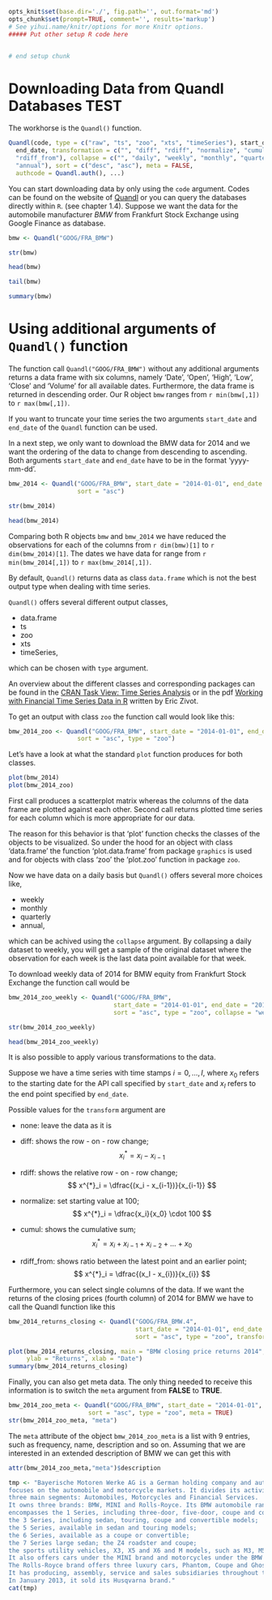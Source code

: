```r
opts_knit$set(base.dir='./', fig.path='', out.format='md')
opts_chunk$set(prompt=TRUE, comment='', results='markup')
# See yihui.name/knitr/options for more Knitr options.
##### Put other setup R code here


# end setup chunk
```

# Downloading Data from Quandl Databases TEST

The workhorse is the `Quandl()` function.
```r
Quandl(code, type = c("raw", "ts", "zoo", "xts", "timeSeries"), start_date,
  end_date, transformation = c("", "diff", "rdiff", "normalize", "cumul",
  "rdiff_from"), collapse = c("", "daily", "weekly", "monthly", "quarterly",
  "annual"), sort = c("desc", "asc"), meta = FALSE,
  authcode = Quandl.auth(), ...)
```

You can start downloading data by only using the `code` argument.
Codes can be found on the website of [Quandl](https://www.quandl.com) 
or you can query the databases directly within `R`. (see chapter 1.4).
Suppose we want the data for the automobile manufacturer *BMW* from Frankfurt Stock Exchange
using Google Finance as database.

```r
bmw <- Quandl("GOOG/FRA_BMW")
```

```r
str(bmw)
```

```r
head(bmw)
```

```r
tail(bmw)
```

```r
summary(bmw)
```

# Using additional arguments of `Quandl()` function

The function call `Quandl("GOOG/FRA_BMW")` without any additional arguments returns a data frame
with six columns, namely 'Date', 'Open', 'High', 'Low', 'Close' and 'Volume' for
all available dates. Furthermore, the data frame is returned in descending order.
Our R object `bmw` ranges from `r min(bmw[,1])` to `r max(bmw[,1])`.

If you want to truncate your time series the two arguments `start_date` and `end_date`
of the `Quandl` function can be used.

In a next step, we only want to download the BMW data for 2014 and we want the ordering 
of the data to change from descending to ascending. 
Both arguments `start_date` and `end_date` have to be in the format 'yyyy-mm-dd'.

```r
bmw_2014 <- Quandl("GOOG/FRA_BMW", start_date = "2014-01-01", end_date = "2014-12-31",
                   sort = "asc")
```

```r
str(bmw_2014)
```

```r
head(bmw_2014)
```

Comparing both R objects `bmw` and `bmw_2014` we have reduced the observations for each 
of the columns from `r dim(bmw)[1]` to `r dim(bmw_2014)[1]`.
The dates we have data for range from `r min(bmw_2014[,1])` to `r max(bmw_2014[,1])`.

By default, `Quandl()` returns data as class `data.frame` which is not the best
output type when dealing with time series.

`Quandl()` offers several different output classes,

* data.frame
* ts
* zoo
* xts
* timeSeries,

which can be chosen with `type` argument.

An overview about the different classes and corresponding packages can be found in the 
[CRAN Task View: Time Series Analysis](https://cran.r-project.org/web/views/TimeSeries.html) or
in the pdf [Working with Financial Time Series Data in R](http://faculty.washington.edu/ezivot/econ424/Working%20with%20Time%20Series%20Data%20in%20R.pdf) written by Eric Zivot.

To get an output with class `zoo` the function call would look like this:
```r
bmw_2014_zoo <- Quandl("GOOG/FRA_BMW", start_date = "2014-01-01", end_date = "2014-12-31",
                   sort = "asc", type = "zoo")
```

Let's have a look at what the standard `plot` function produces for both classes.
```r
plot(bmw_2014)
plot(bmw_2014_zoo)
```

First call produces a scatterplot matrix whereas the columns of the data frame are plotted against each other.
Second call returns plotted time series for each column which is more appropriate for our data.

The reason for this behavior is that 'plot' function checks the classes of the objects to be visualized. 
So under the hood for an object with class 'data.frame' the function 'plot.data.frame' from package `graphics` is used
and for objects with class 'zoo' the 'plot.zoo' function in package `zoo`.

Now we have data on a daily basis but `Quandl()` offers several more choices like,

* weekly
* monthly
* quarterly 
* annual,

which can be achived using the `collapse` argument.
By collapsing a daily dataset to weekly,
you will get a sample of the original dataset where the observation for each week
is the last data point available for that week.

To download weekly data of 2014 for BMW equity from Frankfurt Stock Exchange
the function call would be
```r
bmw_2014_zoo_weekly <- Quandl("GOOG/FRA_BMW",
                             start_date = "2014-01-01", end_date = "2014-12-31",
                             sort = "asc", type = "zoo", collapse = "weekly")
```

```r
str(bmw_2014_zoo_weekly)
```

```r
head(bmw_2014_zoo_weekly)
```

It is also possible to apply various transformations to the data.

Suppose we have a time series with time stamps $i = 0, \ldots, I$,
where $x_0$ refers to the starting date for the API call specified by `start_date`
and $x_I$ refers to the end point specified by `end_date`.

Possible values for the `transform` argument are

* none: leave the data as it is
* diff: shows the row - on - row change; 
  $$ 
    x^{*}_i = x_i - x_{i-1}
  $$
  
* rdiff: shows the relative row - on - row change; 
  $$ x^{*}_i = \dfrac{(x_i - x_{i-1})}{x_{i-1}} $$
  
* normalize: set starting value at 100; 
  $$ x^{*}_i = \dfrac{x_i}{x_0} \cdot 100 $$
  
* cumul: shows the cumulative sum; 
  $$ x^{*}_i =  x_i + x_{i-1} + x_{i-2} + \ldots + x_0 $$
  
* rdiff_from: shows ratio between the latest point and an earlier point; 
  $$ x^{*}_i = \dfrac{(x_I - x_{i})}{x_{i}} $$

Furthermore, you can select single columns of the data. 
If we want the returns of the closing prices (fourth column) of 2014 for BMW 
we have to call the Quandl function like this

```r
bmw_2014_returns_closing <- Quandl("GOOG/FRA_BMW.4",
                                   start_date = "2014-01-01", end_date = "2014-12-31",
                                   sort = "asc", type = "zoo", transform = "rdiff")

plot(bmw_2014_returns_closing, main = "BMW closing price returns 2014",
     ylab = "Returns", xlab = "Date")
summary(bmw_2014_returns_closing)
```

Finally, you can also get meta data. 
The only thing needed to receive this information is to switch the `meta` argument 
from **FALSE** to **TRUE**.

```r
bmw_2014_zoo_meta <- Quandl("GOOG/FRA_BMW", start_date = "2014-01-01", end_date = "2014-12-31",
                      sort = "asc", type = "zoo", meta = TRUE)
str(bmw_2014_zoo_meta, "meta")
```

The `meta` attribute of the object `bmw_2014_zoo_meta` is a list with 9 entries, such as frequency, name, description and so on.
Assuming that we are interested in an extended description of BMW we can get this with

```r
attr(bmw_2014_zoo_meta,"meta")$description
```

```r
tmp <- "Bayerische Motoren Werke AG is a German holding company and automobile manufacturer that 
focuses on the automobile and motorcycle markets. It divides its activities into the
three main segments: Automobiles, Motorcycles and Financial Services.
It owns three brands: BMW, MINI and Rolls-Royce. Its BMW automobile range
encompasses the 1 Series, including three-door, five-door, coupe and convertible models;
the 3 Series, including sedan, touring, coupe and convertible models;
the 5 Series, available in sedan and touring models;
the 6 Series, available as a coupe or convertible;
the 7 Series large sedan; the Z4 roadster and coupe;
the sports utility vehicles, X3, X5 and X6 and M models, such as M3, M5 and M6.
It also offers cars under the MINI brand and motorcycles under the BMW brand.
The Rolls-Royce brand offers three luxury cars, Phantom, Coupe and Ghost.
It has producing, assembly, service and sales subsidiaries throughout the world.
In January 2013, it sold its Husqvarna brand."
cat(tmp)
```